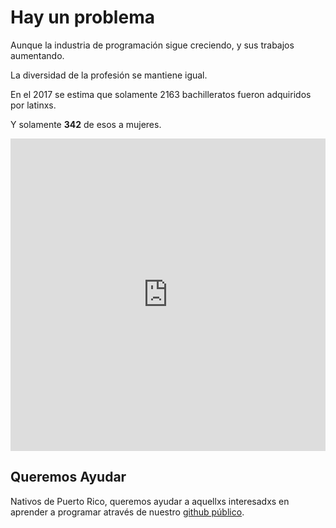 # Hay un problema

Aunque la industria de programación sigue creciendo, y sus trabajos aumentando.

La diversidad de la profesión se mantiene igual.

En el 2017 se estima que solamente 2163 bachilleratos fueron adquiridos por latinxs.

Y solamente **342** de esos a mujeres.

<iframe width="100%" height="500px" src="https://datausa.io/profile/cip/computer-science/demographics/grads_ethnicity_gender?viz=false" frameborder="0" ></iframe>

## Queremos Ayudar

Nativos de Puerto Rico, queremos ayudar a aquellxs interesadxs en aprender a programar através de nuestro [github público](https://github.com/alejandrovelez7/minimal-blog).
